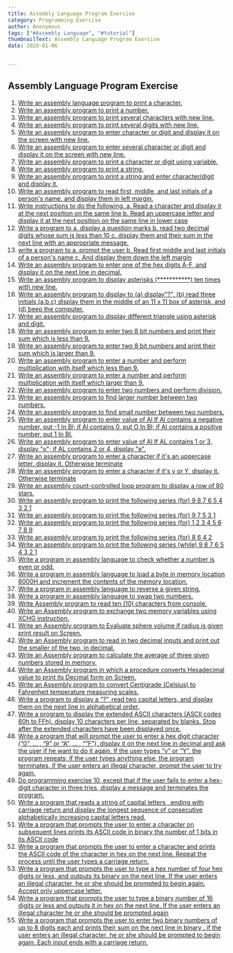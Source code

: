 ```yaml
---
title: Assembly Language Program Exercise
category: Programming Exercise
author: Anonymous
tags: ["#Assembly Language", "#tutorial"]
thumbnailText: Assembly Language Program Exercise
date: 2020-01-06


---
```

## Assembly Language Program Exercise

1. [Write an assembly language program to print a character.](/write-an-assembly-language-program-to-print-a-character.)
2. [Write an assembly program to print a number.](/write-an-assembly-program-to-print-a-number)
3. [Write an assembly program to print several characters with new line.](/write-an-assembly-program-to-print-several-characters-with-new-line)
4. [Write an assembly program to print several digits with new line.](/write-an-assembly-program-to-print-several-digits-with-new-line)
5. [Write an assembly program to enter character or digit and display it on the screen with new line.](/write-an-assembly-program-to-enter-character-or-digit-and-display-it-on-the-screen-with-new-line)
6. [Write an assembly program to enter several character or digit and display it on the screen with new line.](/write-an-assembly-program-to-enter-several-character-or-digit-and-display-it-on-the-screen-with-new-line)
7. [Write an assembly program to print a character or digit using variable.](/write-an-assembly-program-to-print-a-character-or-digit-using-variable)
8. [Write an assembly program to print a string.](/write-an-assembly-program-to-print-a-string)
9. [Write an assembly program to print a string and enter character/digit and display it.](/write-an-assembly-program-to-print-a-string-and-enter-character-or-digit-and-display-it)
10. [Write an assembly program to read first, middle, and last initials of a person's name, and display them in left margin.](/write-an-assembly-program-to-read-first-middle-and-last-initials-of-a-persons-name-and-display-them-in-left-margin)
11. [Write instructions to do the following.
    a. Read a character and display it at the next position on the same line
    b. Read an uppercase letter and display it at the next position on the same line in lower case](/write-instructions-to-do-the-following-Read-a-character-and-display-it-at-the-next-position-on-the-same-line)
12. [Write a program to
    a. display a question marks
    b. read two decimal digits whose sum is less than 10
    c. display them and their sum in the next line with an appropriate message.](/write-a-program-to-a-display-a-question-marks-b-read-two-decimal-digits-whose-sum-is-less-than-10)
13. [write a program to
    a. prompt the user
    b. Read first middle and last initials of a person's name
    c. And display them down the left margin](/write-a-program-to-a-prompt-the-user-b-read-first-middle-and-last-initials-of-a-persons-name)
14. [Write an assembly program to enter one of the hex digits A-F, and display it on the next line in decimal.](/write-an-assembly-program-to-enter-one-of-the-hex-digits-a-f-and-display-it-on-the-next-line-in-decimal)
15. [Write an assembly program to display asterisks (***********) ten times with new line.](/write-an-assembly-program-to-display-asterisks-ten-times-with-new-line)
16. [Write an assembly program to display to (a) display"?", (b) read three initials,(a,b,c) display them in the middle of an 11 x 11 box of asterisk, and (d) beep the computer.](/write-an-assembly-program-to-display-to-display-read-three-initials-display-them-in-the-middle-of-an-11-x-11-box-of-asterisk-and-beep-the-computer)
17. [Write an assembly program to display different triangle using asterisk and digit.](/write-an-assembly-program-to-display-different-triangle-using-asterisk-and-digit)
18. [Write an assembly program to enter two 8 bit numbers and print their sum which is less than 9.](/write-an-assembly-program-to-enter-two-8-bit-numbers-and-print-their-sum-which-is-less-than-9)
19. [Write an assembly program to enter two 8 bit numbers and print their sum which is larger than 9.](/write-an-assembly-program-to-enter-two-8-bit-numbers-and-print-their-sum-which-is-larger-than-9)
20. [Write an assembly program to enter a number and perform multiplication with itself which less than 9.](/write-an-assembly-program-to-enter-a-number-and-perform-multiplication-with-itself-which-less-than-9)
21. [Write an assembly program to enter a number and perform multiplication with itself which larger than 9.](/write-an-assembly-program-to-enter-a-number-and-perform-multiplication-with-itself-which-larger-than-9)
22. [Write an assembly program to enter two numbers and perform division.](/write-an-assembly-program-to-enter-two-numbers-and-perform-division)
23. [Write an assembly program to find larger number between two numbers.](/write-an-assembly-program-to-find-larger-number-between-two-numbers)
24. [Write an assembly program to find small number between two numbers.](/write-an-assembly-program-to-find-small-number-between-two-numbers)
25. [Write an assembly program to enter value of Al
    If Al contains a negative number, put -1 In Bl;
    if Al contains 0, put O In Bl;
    if Al contains a positive number, put 1 In Bl.](/write-an-assembly-program-to-enter-value-of-al-if-al-contains-a-negative-number-put-1-in-bl-if-al-contains-0-put-0-in-bl-if-al-contains-a-positive-number-put-1-in-bl)
26. [Write an assembly program to enter value of Al
     If AL contains 1 or 3, display "o"; if AL contains 2 or 4, display "e".](/write-an-assembly-program-to-enter-value-of-al-if-al-contains-1-or-3-display-if-al-contains-2-or-4-display-e)
27. [Write an assembly program to enter a character
    if it's an uppercase letter, display it.
    Otherwise terminate](/write-an-assembly-program-to-enter-a-character-if-its-an-uppercase-letter-display-it-otherwise-terminate)
28. [Write an assembly program to enter a character
    if it's y or Y, display it.
    Otherwise terminate](/write-an-assembly-program-to-enter-a-character-if-its-y-or-y-display-it-otherwise-terminate)
29. [Write an assembly count-controlled loop program to display a row of 80 stars.](/write-an-assembly-count-controlled-loop-program-to-display-a-row-of-80-stars)
30. [Write an assembly program to print the following series (for)
    9 8 7 6 5 4 3 2 1](/write-an-assembly-program-to-print-the-following-series-for-9-8-7-6-5-4-3-2-1)
31. [Write an assembly program to print the following series (for)
    9 7 5 3 1](/write-an-assembly-program-to-print-the-following-series-for-9-7-5-3-1)
32. [Write an assembly program to print the following series (for)
    1 2 3 4 5 6 7 8 9](/write-an-assembly-program-to-print-the-following-series-for-1-2-3-4-5-6-7-8-9)
33. [Write an assembly program to print the following series (for)
    8 6 4 2](/write-an-assembly-program-to-print-the-following-series-for-8-6-4-2)
34. [Write an assembly program to print the following series (while)
    9 8 7 6 5 4 3 2 1](/write-an-assembly-program-to-print-the-following-series-while-9-8-7-6-5-4-3-2-1)
35. [Write a program in assembly language to check whether a number is even or odd.](/write-a-program-in-assembly-language-to-check-whether-a-number-is-even-or-odd)
36. [Write a program in assembly language to load a byte in memory location 8000H and increment the contents of the memory location.](/write-a-program-in-assembly-language-to-load-a-byte-in-memory-location-8000h-and-increment-the-contents-of-the-memory-location.)
37. [Write a program in assembly language to reverse a given string.](/write-a-program-in-assembly-language-to-reverse-a-given-number)
38. [Write a program in assembly language to swap two numbers.](/write-a-program-in-assembly-language-to-swap-two-numbers.)
39. [Write Assembly program to read ten (10) characters from console.](/write-assembly-program-to-read-ten-10-characters-from-console.)
40. [Write an Assembly program to exchange two memory variables using XCHG instruction.](/write-an-assembly-program-to-exchange-two-memory-variables-using-xchg-instruction.)
41. [Write an Assembly program to Evaluate sphere volume if radius is given print result on Screen.](/write-an-assembly-program-to-evaluate-sphere-volume-if-radius-is-given-print-result-on-screen.)
42. [Write an Assembly program to read in two decimal inputs and print out the smaller of the two, in decimal.](/write-an-assembly-program-to-read-in-two-decimal-inputs-and-print-out-the-smaller-of-the-two-in-decimal.)
43. [Write an Assembly program to calculate the average of three given numbers stored in memory.](/write-an-assembly-program-to-calculate-the-average-of-three-given-numbers-stored-in-memory)
44. [Write an Assembly program in which a procedure converts Hexadecimal value to print its Decimal form on Screen.](/write-an-assembly-program-in-which-a-procedure-converts-hexadecimal-value-to-print-its-decimal-form-on-screen.)
45. [Write an Assembly program to convert Centigrade (Celsius) to Fahrenheit temperature measuring scales.](/write-an-assembly-program-to-convert-centigrade-celsius-to-fahrenheit-temperature-measuring-scales.)
46. [Write a program to display a “?”, read two capital letters, and display them on the next line in alphabetical order.](/write-a-program-to-display-a-read-two-capital-letters-and-display-them-on-the-next-line-in-alphabetical-order.)
47. [Write a program to display the extended ASCII characters (ASCII codes 80h to FFh). display 10 characters per line, separated by blanks. Stop after the extended characters have been displayed once.](/write-a-program-to-display-the-extended-ascii-characters-ascii-codes-80h-to-ffh-display-10-characters-per-line-separated-by-blanks.-stop-after-the-extended-characters-have-been-displayed-once.)
48. [Write a program that will prompt the user to enter a hex digit character (“0”, … , “9” or “A”, … , “”F”), display it on the next line in decimal and ask the user if he want to do it again. If the user types “y” or “Y”, the program repeats; if the user types anything else, the program terminates, if the user enters an illegal character, prompt the user to try again.](/write-a-program-that-will-prompt-the-user-to-enter-a-hex-digit-character-0-9-or-a-f-display-it-on-the-next-line-in-decimal-and-ask-the-user-if-he-want-to-do-it-again-if-the-user-types-y-or-y-the-program)
49. [Do programming exercise 10, except that if the user fails to enter a hex-digit character in three tries, display a message and terminates the program.](/do-programming-exercise-10-except-that-if-the-user-fails-to-enter-a-hex-digit-character-in-three-tries-display-a-message-and-terminates-the-program.)
50. [Write a program that reads a string of capital letters , ending with carriage return and display the longest sequence of consecutive alphabetically increasing capital letters read.](/write-a-program-that-reads-a-string-of-capital-letters-ending-with-carriage-return-and-display-the-longest-sequence-of-consecutive-alphabetically-increasing-capital-letters-read.)
51. [Write a program that prompts the user to enter a character on subsequent lines prints its ASCII code in binary the number of 1 bits in its ASCII code ](/write-a-program-that-prompts-the-user-to-enter-a-character-on-subsequent-lines-prints-its-ascii-code-in-binary-the-number-of-1-bits-in-its-ascii-code)
52. [Write a program that prompts the user to enter a character and prints the ASCII code of the character in hex on the next line. Repeat the process until the user types a carriage return.](/write-a-program-that-prompts-the-user-to-enter-a-character-and-prints-the-ascii-code-of-the-character-in-hex-on-the-next-line-repeat-the-process-until-the-user-types-a-carriage-return.)
53. [Write a program that prompts the user to type a hex number of four hex digits or less, and outputs its binary on the next line. If the user enters an illegal character, he or she should be prompted to begin again. Accept only uppercase letter.](/write-a-program-that-prompts-the-user-to-type-a-hex-number-of-four-hex-digits-or-less-and-outputs-its-binary-on-the-next-line-if-the-user-enters-an-illegal-character-he-or-she-should-be-prompted-to-begin-again-accept-only-uppercase-letter.)
54. [Write a program that prompts the user to type a binary number of 16 digits or less and outputs it in hex on the next line. If the user enters an illegal character he or she should be prompted again](/write-a-program-that-prompts-the-user-to-type-a-binary-number-of-16-digits-or-less-and-outputs-it-in-hex-on-the-next-line-if-the-user-enters-an-illegal-character-he-or-she-should-be-prompted-again)
55. [Write a program that prompts the user to enter two binary numbers of up to 8 digits each and prints their sum on the next line in binary . if the user enters an illegal character, he or she should be prompted to begin again. Each input ends with a carriage return.](/write-a-program-that-prompts-the-user-to-enter-two-binary-numbers-of-up-to-8-digits-each-and-prints-their-sum-on-the-next-line-in-binary-if-the-user-enters)